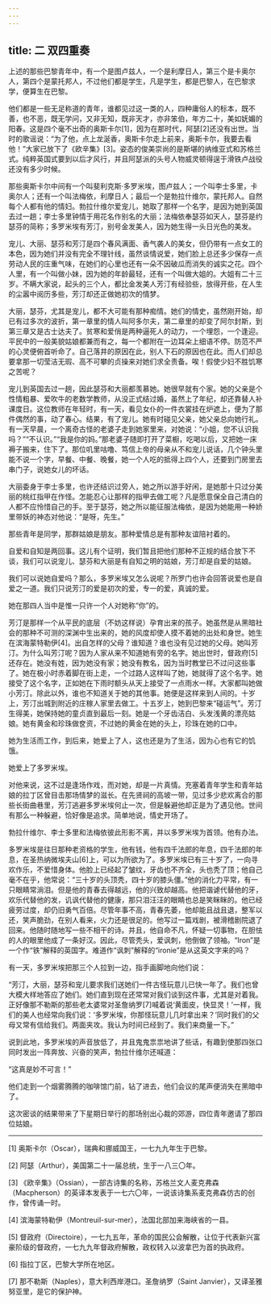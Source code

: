 ```yaml
---
---
---
```

title: 二 双四重奏
---




上述的那些巴黎青年中，有一个是图卢兹人，一个是利摩日人，第三个是卡奥尔人，第四个是蒙托邦人，不过他们都是学生，凡是学生，都是巴黎人，在巴黎求学，便算生在巴黎。

他们都是一些无足称道的青年，谁都见过这一类的人，四种庸俗人的标本，既不善，也不恶，既无学问，又非无知，既非天才，亦非笨伯，年方二十，美如妩媚的阳春。这是四个毫不出奇的奥斯卡尔[1]，因为在那时代，阿瑟[2]还没有出世。当时的歌谣说：“为了他，点上龙涎香，奥斯卡尔走上前来，奥斯卡尔，我要去看他！”大家已放下了《欧辛集》[3]。姿态的俊美崇尚的是斯堪的纳维亚式和苏格兰式。纯粹英国式要到以后才风行，并且阿瑟派的头号人物威灵顿得逞于滑铁卢战役还没有多少时候。

那些奥斯卡尔中间有一个叫斐利克斯·多罗米埃，图卢兹人；一个叫李士多里，卡奥尔人；还有一个叫法梅依，利摩日人；最后一个是勃拉什维尔，蒙托邦人。自然每个人都有他的情妇。勃拉什维尔爱宠儿，她取了那样一个名字，是因为她到英国去过一趟；李士多里钟情于用花名作别名的大丽；法梅依奉瑟芬如天人，瑟芬是约瑟芬的简称；多罗米埃有芳汀，别号金发美人，因为她生得一头日光色的美发。

宠儿、大丽、瑟芬和芳汀是四个春风满面、香气袭人的美女，但仍带有一点女工的本色，因为她们并没有完全不理针线，虽然谈情说爱，她们脸上总还多少保存一点劳动人民的庄重气味，在她们的心里也还有一朵不因破瓜而消失的诚实之花。四个人里，有一个叫做小妹，因为她的年龄最轻，还有一个叫做大姐的。大姐有二十三岁。不瞒大家说，起头的三个人，都比金发美人芳汀有经验些，放得开些，在人生的尘嚣中阅历多些，芳汀却还正做她初次的情梦。

大丽，瑟芬，尤其是宠儿，都不大可能有那种痴情。她们的情史，虽然刚开始，却已有过多次的波折，第一章里的情人叫阿多尔夫，第二章里的却变了阿尔封斯，到第三章又是古士达夫了。贫寒和爱俏是两种逼死人的动力，一个埋怨，一个逢迎。平民中的一般美貌姑娘都兼而有之，每一个都附在一边耳朵上细语不停。防范不严的心灵便俯首听命了。自己落井的原因在此，别人下石的原因也在此。而人们却总要拿那一切莹洁无瑕、高不可攀的贞操来对她们求全责备。唉！假使少妇不胜饥寒之苦呢？

宠儿到英国去过一趟，因此瑟芬和大丽都羡慕她。她很早就有个家。她的父亲是个性情粗暴、爱吹牛的老数学教师，从没正式结过婚，虽然上了年纪，却还靠替人补课度日。这位教师在年轻时，有一天，看见女仆的一件衣裳挂在炉遮上，便为了那件偶然的事，动了春心。结果，有了宠儿。她有时碰见父亲，她父亲总向她行礼。有一天早晨，一个离奇古怪的老婆子走到她家里来，对她说：“小姐，您不认识我吗？”“不认识。”“我是你的妈。”那老婆子随即打开了菜橱，吃喝以后，又把她一床褥子搬来，住下了。那位叽里咕噜、笃信上帝的母亲从不和宠儿说话，几个钟头里能不说一个字，早餐、中餐、晚餐，她一个人吃的抵得上四个人，还要到门房里去串门子，说她女儿的坏话。

大丽委身于李士多里，也许还结识过旁人，她之所以游手好闲，是她那十只过分美丽的桃红指甲在作怪。怎能忍心让那样的指甲去做工呢？凡是愿意保全自己清白的人都不应怜惜自己的手。至于瑟芬，她之所以能征服法梅依，是因为她能用一种娇里带妖的神态对他说：“是呀，先生。”

那些青年是同学，那群姑娘是朋友。那种爱情总是有那种友谊陪衬着的。

自爱和自知是两回事。这儿有个证明，我们暂且把他们那种不正规的结合放下不谈，我们可以说宠儿、瑟芬和大丽是有自知之明的姑娘，芳汀却是自爱的姑娘。

我们可以说她自爱吗？那么，多罗米埃又怎么说呢？所罗门也许会回答说爱也是自爱之一道。我们只说芳汀的爱是初次的爱，专一的爱，真诚的爱。

她在那四人当中是惟一只许一个人对她称“你”的。

芳汀是那样一个从平民的底层（不妨这样说）孕育出来的孩子。她虽然是从黑暗社会的那种不可测的深渊中生出来的，她的风度却使人摸不着她的出处和身世。她生在滨海蒙特勒伊[4]。出自怎样的父母？谁知道？谁也没有见过她的父母。她叫芳汀。为什么叫芳汀呢？因为人家从来不知道她有旁的名字。她出世时，督政府[5]还存在。她没有姓，因为她没有家；她没有教名，因为当时教堂已不过问这些事了。她在极小时赤着脚在街上走，一个过路人这样叫了她，她就得了这个名字。她接受了这个名字，正如她在下雨时额头从天上接受了一点雨水一样。大家都叫她做小芳汀。除此以外，谁也不知道关于她的其他事。她便是这样来到人间的。十岁上，芳汀出城到附近的庄稼人家里去做工。十五岁上，她到巴黎来“碰运气”。芳汀生得美，她保持她的童贞直到最后一刻。她是一个牙齿洁白、头发浅黄的漂亮姑娘。她有黄金和珍珠做奁资，不过她的黄金在她的头上，珍珠在她的口中。

她为生活而工作，到后来，她爱上了人，这也还是为了生活，因为心也有它的饥饿。

她爱上了多罗米埃。

对他来说，这不过是逢场作戏，而对她，却是一片真情。充塞着青年学生和青年姑娘的拉丁区曾目击那场情梦的滋长。在先贤祠的高坡一带，见过多少悲欢离合的那些长街曲巷里，芳汀逃避多罗米埃何止一次，但是躲避他却正是为了遇见他。世间有那么一种躲避，恰好像是追求。简单地说，情史开场了。

勃拉什维尔、李士多里和法梅依彼此形影不离，并以多罗米埃为首领。他有办法。

多罗米埃是往日那种老资格的学生，他有钱，他有四千法郎的年息，四千法郎的年息，在圣热纳微埃夫山[6]上，可以为所欲为了。多罗米埃已有三十岁了，一向寻欢作乐，不爱惜身体。他脸上已经起了皱纹，牙齿也不齐全，头也秃了顶；他自己毫不在乎，他常说：“三十岁的头顶秃，四十岁的膝头僵。”他的消化力平常，有一只眼睛常淌泪。但是他的青春去得越远，他的兴致却越高。他把谐谑代替他的牙，欢乐代替他的发，讥讽代替他的健康，那只泪汪汪的眼睛也总是笑眯眯的。他已经疲劳过度，却仍旧勇气百倍。尽管年事不高，青春先萎，他却能且战且退，整军以还，笑声脆劲，在别人看来，火力还是很足的。他写过一篇戏剧，被滑稽剧院退了回来。他随时随地写一些不相干的诗。并且，他自命不凡，怀疑一切事物，在胆怯的人的眼里他成了一条好汉。因此，尽管秃头，爱讽刺，他倒做了领袖。“Iron”是一个作“铁”解释的英国字。难道作“讽刺”解释的“ironie”是从这英文字来的吗？

有一天，多罗米埃把那三个人拉到一边，指手画脚地向他们说：

“芳汀，大丽，瑟芬和宠儿要求我们送她们一件古怪玩意儿已快一年了。我们也曾大模大样地答应了她们。她们直到现在还常常对我们谈到这件事，尤其是对着我。正好像那不勒斯的那些老太婆常对圣詹纳罗[7]喊着说‘黄面皮，快显灵！’一样，我们的美人也经常向我们说：‘多罗米埃，你那怪玩意儿几时拿出来？’同时我们的父母又常有信给我们。两面夹攻。我认为时间已经到了。我们来商量一下。”

说到此地，多罗米埃的声音放低了，并且鬼鬼祟祟地讲了些话，有趣到使那四张口同时发出一阵奔放、兴奋的笑声，勃拉什维尔还喊道：

“这真是妙不可言！”

他们走到一个烟雾腾腾的咖啡馆门前，钻了进去，他们会议的尾声便消失在黑暗中了。

这次密谈的结果带来了下星期日举行的那场别出心裁的郊游，四位青年邀请了那四位姑娘。



* * *



[1] 奥斯卡尔（Oscar），瑞典和挪威国王，一七九九年生于巴黎。

[2] 阿瑟（Arthur），美国第二十一届总统，生于一八三〇年。

[3] 《欧辛集》（Ossian），一部古诗集的名称，苏格兰文人麦克弗森（Macpherson）的英译本发表于一七六〇年，一说该诗集系麦克弗森仿古的创作，曾传诵一时。

[4] 滨海蒙特勒伊（Montreuil-sur-mer），法国北部加来海峡省的一县。

[5] 督政府（Directoire），一七九五年，革命的国民公会解散，让位于代表新兴富豪阶级的督政府，一七九九年督政府解散，政权转入以波拿巴为首的执政府。

[6] 指拉丁区，巴黎大学所在地区。

[7] 那不勒斯（Naples），意大利西岸港口。圣詹纳罗（Saint Janvier），又译圣雅努亚里，是它的保护神。